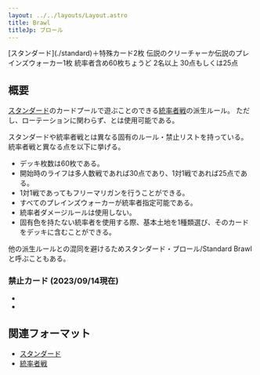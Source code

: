 ```yaml
---
layout: ../../layouts/Layout.astro
title: Brawl
titleJp: ブロール
---
```



<div class="flex gap-2 m-2 flex-wrap justify-center">
  <Card title="カードプール" class="flex-none basis-80 xl:basis-96">
    <AreaIcon slot="img" />
    [スタンダード](./standard)＋特殊カード2枚
  </Card>
  <Card title="統率者" class="flex-none basis-80 xl:basis-96">
    <CrownIcon slot="img" />
    伝説のクリーチャーか伝説のプレインズウォーカー1枚
  </Card>
  <Card title="デッキ枚数" class="flex-none basis-80 xl:basis-96">
    <CardsIcon slot="img" />
    統率者含め60枚ちょうど
  </Card>
  <Card title="プレイ人数" class="flex-none basis-80 xl:basis-96">
    <PeopleIcon slot="img" />
    2名以上
  </Card>
  <Card title="開始ライフ" class="flex-none basis-80 xl:basis-96">
    <HeartIcon slot="img" />
    30点もしくは25点
  </Card>
  <OXCard title="プレイ可能環境" class="flex-none basis-80 xl:basis-96" list={[
    {name:"Paper", value: "triangle"},
    {name:"Magic Online", value: true},
    {name:"Magic Arena", value: true}
  ]}>
    <CircleIcon slot="img"/>
  </OXCard>
</div>

## 概要

[スタンダード](/mtg-formats-list/construct/standard)のカードプールで遊ぶことのできる[統率者戦](/mtg-formats-list/construct/commander)の派生ルール。
ただし、ローテーションに関わらず、<CardName name="Arcane Signet" nameJp="秘儀の印鑑" />と<CardName name="Command Tower" nameJp="統率の塔" />は使用可能である。

スタンダードや統率者戦とは異なる固有のルール・禁止リストを持っている。
統率者戦と異なる点を以下に挙げる。
- デッキ枚数は60枚である。
- 開始時のライフは多人数戦であれば30点であり、1対1戦であれば25点である。
- 1対1戦であってもフリーマリガンを行うことができる。
- すべてのプレインズウォーカーが統率者指定可能である。
- 統率者ダメージルールは使用しない。
- 固有色を持たない統率者を使用する際、基本土地を1種類選び、そのカードをデッキに含むことができる。

他の派生ルールとの混同を避けるためスタンダード・ブロール/Standard Brawlと呼ぶこともある。

### 禁止カード (2023/09/14現在)

- <CardName name="Omnath, Locus of Creation" nameJp="創造の座、オムナス" />
- <CardName name="Pithing Needle" nameJp="真髄の針" />

## 関連フォーマット

- [スタンダード](/mtg-formats-list/construct/standard)
- [統率者戦](/mtg-formats-list/construct/commander)
